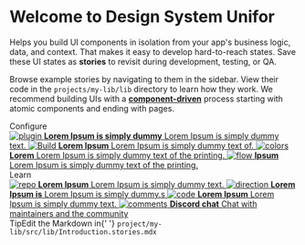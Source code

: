 
<Meta title="Unifor/Introduction" />

<style>
  {`
    .subheading {
      --mediumdark: '#999999';
      font-weight: 900;
      font-size: 13px;
      color: #999;
      letter-spacing: 6px;
      line-height: 24px;
      text-transform: uppercase;
      margin-bottom: 12px;
      margin-top: 40px;
    }

    .link-list {
      display: grid;
      grid-template-columns: 1fr;
      grid-template-rows: 1fr 1fr;
      row-gap: 10px;
    }

    @media (min-width: 620px) {
      .link-list {
        row-gap: 20px;
        column-gap: 20px;
        grid-template-columns: 1fr 1fr;
      }
    }

    @media all and (-ms-high-contrast:none) {
    .link-list {
        display: -ms-grid;
        -ms-grid-columns: 1fr 1fr;
        -ms-grid-rows: 1fr 1fr;
      }
    }

    .link-item {
      display: block;
      padding: 20px 30px 20px 15px;
      border: 1px solid #00000010;
      border-radius: 5px;
      transition: background 150ms ease-out, border 150ms ease-out, transform 150ms ease-out;
      color: #333333;
      display: flex;
      align-items: flex-start;
    }

    .link-item:hover {
      border-color: #1EA7FD50;
      transform: translate3d(0, -3px, 0);
      box-shadow: rgba(0, 0, 0, 0.08) 0 3px 10px 0;
    }

    .link-item:active {
      border-color: #1EA7FD;
      transform: translate3d(0, 0, 0);
    }

    .link-item strong {
      font-weight: 700;
      display: block;
      margin-bottom: 2px;
    }

    .link-item img {
      height: 40px;
      width: 40px;
      margin-right: 15px;
      flex: none;
    }

    .link-item span {
      font-size: 14px;
      line-height: 20px;
    }

    .tip {
      display: inline-block;
      border-radius: 1em;
      font-size: 11px;
      line-height: 12px;
      font-weight: 700;
      background: #E7FDD8;
      color: #66BF3C;
      padding: 4px 12px;
      margin-right: 10px;
      vertical-align: top;
    }

    .tip-wrapper {
      font-size: 13px;
      line-height: 20px;
      margin-top: 40px;
      margin-bottom: 40px;
    }

    .tip-wrapper code {
      font-size: 12px;
      display: inline-block;
    }
  `}
</style>

# Welcome to Design System Unifor 

Helps you build UI components in isolation from your app's business logic, data, and context.
That makes it easy to develop hard-to-reach states. Save these UI states as **stories** to revisit during development, testing, or QA.

Browse example stories by navigating to them in the sidebar.
View their code in the `projects/my-lib/lib` directory to learn how they work.
We recommend building UIs with a [**component-driven**](https://componentdriven.org) process starting with atomic components and ending with pages.

<div className="subheading">Configure</div>

<div className="link-list">
  <a className="link-item" href="/story/unifor-introduction--page">
    <img src={Plugin} alt="plugin" />
    <span>
      <strong>Lorem Ipsum is simply dummy</strong>
      Lorem Ipsum is simply dummy text.
    </span>
  </a>
  <a className="link-item" href="/story/unifor-introduction--page">
    <img src={StackAlt} alt="Build" />
    <span>
      <strong>Lorem Ipsum</strong>
      Lorem Ipsum is simply dummy text of.
    </span>
  </a>
  <a className="link-item" href="/story/unifor-introduction--page">
    <img src={Colors} alt="colors" />
    <span>
      <strong>Lorem</strong>
      Lorem Ipsum is simply dummy text of the printing.
    </span>
  </a>
  <a className="link-item" href="/story/unifor-introduction--page">
    <img src={Flow} alt="flow" />
    <span>
      <strong>Ipsum</strong>
      Lorem Ipsum is simply dummy text of the printing.
    </span>
  </a>
</div>

<div className="subheading">Learn</div>

<div className="link-list">
  <a className="link-item" href="/story/unifor-introduction--page">
    <img src={Repo} alt="repo" />
    <span>
      <strong>Lorem Ipsum</strong>
      Lorem Ipsum is simply dummy text.
    </span>
  </a>
  <a className="link-item" href="/story/unifor-introduction--page">
    <img src={Direction} alt="direction" />
    <span>
      <strong>Lorem Ipsum is</strong>
      Lorem Ipsum is simply dummy.s
    </span>
  </a>
  <a className="link-item" href="/story/unifor-introduction--page">
    <img src={Code} alt="code" />
    <span>
      <strong>Lorem Ipsum</strong>
      Lorem Ipsum is simply dummy text.
    </span>
  </a>
  <a className="link-item" href="/story/unifor-introduction--page">
    <img src={Comments} alt="comments" />
    <span>
      <strong>Discord chat</strong>
      Chat with maintainers and the community
    </span>
  </a>
</div>

<div className="tip-wrapper">
  <span className="tip">Tip</span>Edit the Markdown in{' '}
  <code>project/my-lib/src/lib/Introduction.stories.mdx</code>
</div>
